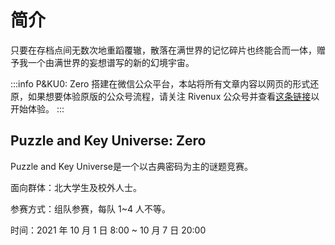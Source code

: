 
# 简介

<WinfridWords>
只要在存档点间无数次地重蹈覆辙，散落在满世界的记忆碎片也终能合而一体，赠予我一个由满世界的妄想谱写的新的幻境宇宙。
</WinfridWords>

:::info
P&KU0: Zero 搭建在微信公众平台，本站将所有文章内容以网页的形式还原，如果想要体验原版的公众号流程，请关注 Rivenux 公众号并查看[这条链接](https://mp.weixin.qq.com/s/Z52EqNQ1OZ7b4CLXUbeWKg)以开始体验。
:::

## Puzzle and Key Universe: Zero

Puzzle and Key Universe是一个以古典密码为主的谜题竞赛。

面向群体：北大学生及校外人士。

参赛方式：组队参赛，每队 1~4 人不等。

时间：2021 年 10 月 1 日 8:00 ~ 10 月 7 日 20:00
